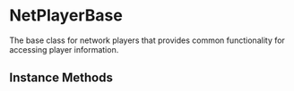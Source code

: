 
# NetPlayerBase

The base class for network players that provides common functionality for accessing player information.

## Instance Methods

<InheritedComponent className="NetPlayerBase" />

